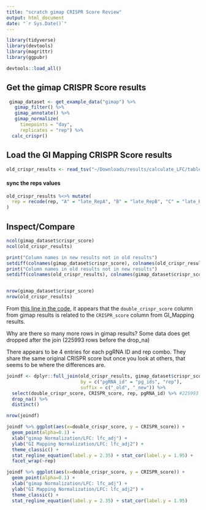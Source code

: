 ```yaml
---
title: "scratch gimap CRISPR Score Review"
output: html_document
date: "`r Sys.Date()`"
---
```


```r
library(tidyverse)
library(devtools)
library(magrittr)
library(ggpubr)

devtools::load_all()
```

## Get the gimap CRISPR Score results

```r
 gimap_dataset <- get_example_data("gimap") %>%
   gimap_filter() %>%
   gimap_annotate() %>%
   gimap_normalize(
     timepoints = "day",
     replicates = "rep") %>%
  calc_crispr()
```

## Load the GI Mapping CRISPR Score results

```r
old_crispr_results <- read_tsv("~/Downloads/results/calculate_LFC/tables/tsv/HeLa_lfc_annot_adj_pgRNA.txt")
```

#### sync the reps values

```r
old_crispr_results %<>% mutate(
  rep = recode(rep, "A" = "late_RepA", "B" = "late_RepB", "C" = "late_RepC")
)
```

## Inspect/Compare

```r
ncol(gimap_dataset$crispr_score)
ncol(old_crispr_results)

print("Column names in new results not in old results")
setdiff(colnames(gimap_dataset$crispr_score), colnames(old_crispr_results))
print("Column names in old results not in new results")
setdiff(colnames(old_crispr_results), colnames(gimap_dataset$crispr_score))


nrow(gimap_dataset$crispr_score)
nrow(old_crispr_results)
```

From [this line in the code](https://github.com/FredHutch/gimap/blob/273d9cb50d80b0d8c29375582eec9d1946bd7556/R/05-crispr-calc.R#L133), it appears that the `double_crispr_score` column from gimap results is related to the `CRISPR_score` column from GI_Mapping results.

Why are there so many more rows in gimap results? Some data does get dropped after the join (225993 rows before the drop_na)

There appears to be 4 entries for each pgRNA ID and rep combo. They share the same original CRISPR score but once you look at others, that seems to be where the differences are.  

```r
joindf <- dplyr::full_join(old_crispr_results, gimap_dataset$crispr_score,
                           by = c("pgRNA_id" = "pg_ids", "rep"),
                           suffix = c("_old", "_new")) %>%
  select(double_crispr_score, CRISPR_score, rep, pgRNA_id) %>% #225993 rows prior to drop_na
  drop_na() %>%
  distinct()

nrow(joindf)
```

```r
joindf %>% ggplot(aes(x=double_crispr_score, y = CRISPR_score)) +
  geom_point(alpha=0.1) +
  xlab("gimap Normalization/LFC: lfc_adj") +
  ylab("GI Mapping Normalization/LFC: lfc_adj2") +
  theme_classic() +
  stat_regline_equation(label.y = 2.35) + stat_cor(label.y = 1.95) +
  facet_wrap(~rep)
```
```r
joindf %>% ggplot(aes(x=double_crispr_score, y = CRISPR_score)) +
  geom_point(alpha=0.1) +
  xlab("gimap Normalization/LFC: lfc_adj") +
  ylab("GI Mapping Normalization/LFC: lfc_adj2") +
  theme_classic() +
  stat_regline_equation(label.y = 2.35) + stat_cor(label.y = 1.95)
```